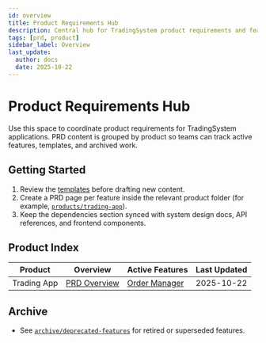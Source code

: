 ```yaml
---
id: overview
title: Product Requirements Hub
description: Central hub for TradingSystem product requirements and feature PRDs.
tags: [prd, product]
sidebar_label: Overview
last_update:
  author: docs
  date: 2025-10-22
---
```


# Product Requirements Hub

Use this space to coordinate product requirements for TradingSystem applications. PRD content is grouped by product so teams can track active features, templates, and archived work.

## Getting Started

1. Review the [templates](./templates/prd-template.mdx) before drafting new content.
2. Create a PRD page per feature inside the relevant product folder (for example, [`products/trading-app`](./products/trading-app/prd-overview.mdx)).
3. Keep the dependencies section synced with system design docs, API references, and frontend components.

## Product Index

<!-- This table is rebuilt by scripts/docs/prd-index.ts -->

| Product | Overview | Active Features | Last Updated |
| ------- | -------- | --------------- | ------------ |
| Trading App | [PRD Overview](./products/trading-app/prd-overview.mdx) | [Order Manager](./products/trading-app/feature-order-manager.mdx) | 2025-10-22 |

## Archive

- See [`archive/deprecated-features`](./archive/deprecated-features.mdx) for retired or superseded features.
